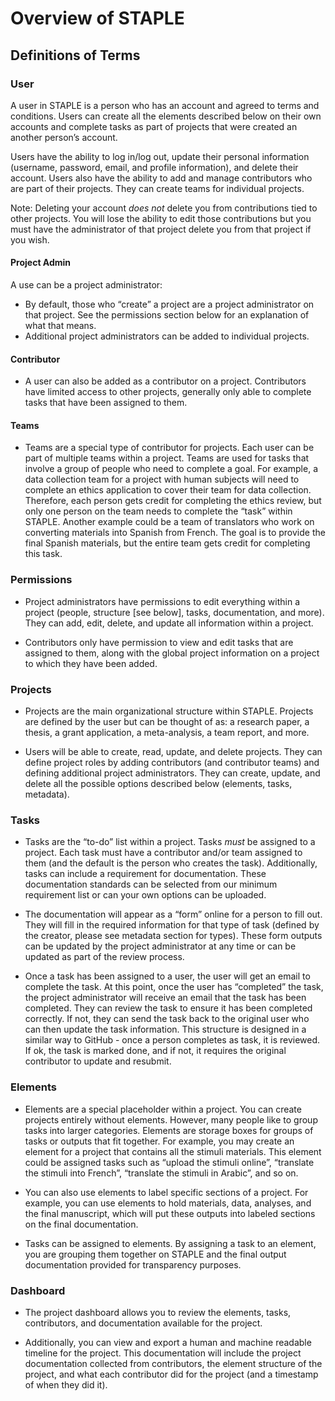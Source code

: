 # Overview of STAPLE

## Definitions of Terms

### User

A user in STAPLE is a person who has an account and agreed to terms and conditions. Users can create all the elements described below on their own accounts and complete tasks as part of projects that were created an another person's account.

Users have the ability to log in/log out, update their personal information (username, password, email, and profile information), and delete their account. Users also have the ability to add and manage contributors who are part of their projects. They can create teams for individual projects.

Note: Deleting your account *does not* delete you from contributions tied to other projects. You will lose the ability to edit those contributions but you must have the administrator of that project delete you from that project if you wish.

#### Project Admin

A use can be a project administrator:

-   By default, those who "create" a project are a project administrator on that project. See the permissions section below for an explanation of what that means.
-   Additional project administrators can be added to individual projects.

#### Contributor

-   A user can also be added as a contributor on a project. Contributors have limited access to other projects, generally only able to complete tasks that have been assigned to them.

#### Teams

-   Teams are a special type of contributor for projects. Each user can be part of multiple teams within a project. Teams are used for tasks that involve a group of people who need to complete a goal. For example, a data collection team for a project with human subjects will need to complete an ethics application to cover their team for data collection. Therefore, each person gets credit for completing the ethics review, but only one person on the team needs to complete the "task" within STAPLE. Another example could be a team of translators who work on converting materials into Spanish from French. The goal is to provide the final Spanish materials, but the entire team gets credit for completing this task.

### Permissions

-   Project administrators have permissions to edit everything within a project (people, structure \[see below\], tasks, documentation, and more). They can add, edit, delete, and update all information within a project.

-   Contributors only have permission to view and edit tasks that are assigned to them, along with the global project information on a project to which they have been added.

### Projects

[]("pics/projectStructure.png")

-   Projects are the main organizational structure within STAPLE. Projects are defined by the user but can be thought of as: a research paper, a thesis, a grant application, a meta-analysis, a team report, and more.

-   Users will be able to create, read, update, and delete projects. They can define project roles by adding contributors (and contributor teams) and defining additional project administrators. They can create, update, and delete all the possible options described below (elements, tasks, metadata).

### Tasks

-   Tasks are the "to-do" list within a project. Tasks *must* be assigned to a project. Each task must have a contributor and/or team assigned to them (and the default is the person who creates the task). Additionally, tasks can include a requirement for documentation. These documentation standards can be selected from our minimum requirement list or can your own options can be uploaded.

-   The documentation will appear as a "form" online for a person to fill out. They will fill in the required information for that type of task (defined by the creator, please see metadata section for types). These form outputs can be updated by the project administrator at any time or can be updated as part of the review process.

-   Once a task has been assigned to a user, the user will get an email to complete the task. At this point, once the user has "completed" the task, the project administrator will receive an email that the task has been completed. They can review the task to ensure it has been completed correctly. If not, they can send the task back to the original user who can then update the task information. This structure is designed in a similar way to GitHub - once a person completes as task, it is reviewed. If ok, the task is marked done, and if not, it requires the original contributor to update and resubmit.

### Elements

-   Elements are a special placeholder within a project. You can create projects entirely without elements. However, many people like to group tasks into larger categories. Elements are storage boxes for groups of tasks or outputs that fit together. For example, you may create an element for a project that contains all the stimuli materials. This element could be assigned tasks such as "upload the stimuli online", "translate the stimuli into French", "translate the stimuli in Arabic", and so on.

-   You can also use elements to label specific sections of a project. For example, you can use elements to hold materials, data, analyses, and the final manuscript, which will put these outputs into labeled sections on the final documentation.

-   Tasks can be assigned to elements. By assigning a task to an element, you are grouping them together on STAPLE and the final output documentation provided for transparency purposes.

### Dashboard

-   The project dashboard allows you to review the elements, tasks, contributors, and documentation available for the project.

-   Additionally, you can view and export a human and machine readable timeline for the project. This documentation will include the project documentation collected from contributors, the element structure of the project, and what each contributor did for the project (and a timestamp of when they did it).
